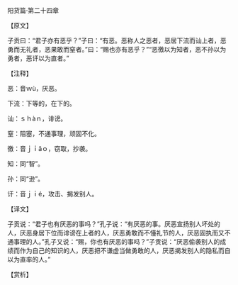 

阳货篇·第二十四章

【原文】

子贡曰：“君子亦有恶乎？”子曰：“有恶。恶称人之恶者，恶居下流而讪上者，恶勇而无礼者，恶果敢而窒者。”曰：“赐也亦有恶乎？”“恶徼以为知者，恶不孙以为勇者，恶讦以为直者。”

【注释】

恶：音ｗù，厌恶。

下流：下等的，在下的。

讪：ｓｈàｎ，诽谤。

窒：阻塞，不通事理，顽固不化。

徼：音ｊｉǎｏ，窃取，抄袭。

知：同“智”。

孙：同“逊”。

讦：音ｊｉé，攻击、揭发别人。

【译文】

子贡说：“君子也有厌恶的事吗？”孔子说：“有厌恶的事。厌恶宣扬别人坏处的人，厌恶身居下位而诽谤在上者的人，厌恶勇敢而不懂礼节的人，厌恶固执而又不通事理的人。”孔子又说：“赐，你也有厌恶的事吗？”子贡说：“厌恶偷袭别人的成绩而作为自己的知识的人，厌恶把不谦虚当做勇敢的人，厌恶揭发别人的隐私而自以为直率的人。”

【赏析】

